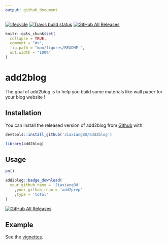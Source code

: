 ```yaml
---
output: github_document
---
```


  [![lifecycle](https://img.shields.io/badge/lifecycle-experimental-orange.svg)](https://www.tidyverse.org/lifecycle/#experimental)
  [![Travis build status](https://travis-ci.org/JiaxiangBU/add2blog.svg?branch=master)](https://travis-ci.org/JiaxiangBU/add2blog)
  [![GitHub All Releases](https://img.shields.io/github/downloads/JiaxiangBU/add2blog/total.svg)](https://github.com/JiaxiangBU/add2blog)

<!-- README.md is generated from README.Rmd. Please edit that file -->

```r
knitr::opts_chunk$set(
  collapse = TRUE,
  comment = "#>",
  fig.path = "man/figures/README-",
  out.width = "100%"
)
```

# add2blog

The goal of add2blog is to
help you build some materials like wall paper for your blog website !

## Installation

You can install the released version of add2blog from [Github](https://github.com/JiaxiangBU/add2blog) with:

```r
devtools::install_github('JiaxiangBU/add2blog')
```

```r
library(add2blog)
```

## Usage

```r
pn()
```


```r
add2blog::badge_download(
  your_github_name = 'JiaxiangBU'
    ,your_github_repo = 'add2prep'
    ,type = 'total'
)
```

  [![GitHub All Releases](https://img.shields.io/github/downloads/JiaxiangBU/add2blog/total.svg)](https://github.com/JiaxiangBU/add2blog)


## Example

See the [vignettes](https://jiaxiangbu.github.io/add2blog/articles/).
